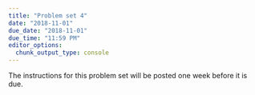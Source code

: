 ```yaml
---
title: "Problem set 4"
date: "2018-11-01"
due_date: "2018-11-01"
due_time: "11:59 PM"
editor_options: 
  chunk_output_type: console
---
```


The instructions for this problem set will be posted one week before it is due.
